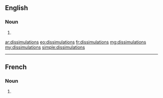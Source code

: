 ==English==

===Noun===
{{head|en|noun plural form}}

# {{plural of|dissimulation|lang=en}}

[[ar:dissimulations]]
[[eo:dissimulations]]
[[fr:dissimulations]]
[[mg:dissimulations]]
[[my:dissimulations]]
[[simple:dissimulations]]

----
==French==

===Noun===
{{head|fr|noun plural form|g=f}}

# {{plural of|dissimulation|lang=fr}}
{{rfc-auto}}